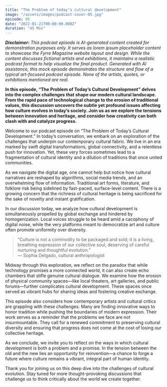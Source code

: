 ```yaml
---
title: "The Problem of today’s cultural development"
image: "/assets/images/podcast-cover-05.jpg"
episode: 05
date: "2022-01-21T00:00:00.000Z"
duration: "45 Min"
---
```


_**Disclaimer:** This podcast episode is AI-generated content created for demonstration purposes only. It serves as lorem ipsum placeholder content to showcase the Fyrre Magazine website layout and design. While the content discusses fictional artists and exhibitions, it maintains a realistic podcast format to help visualize the final product. Generated with AI assistance, this mock episode demonstrates the structure and flow of a typical art-focused podcast episode. None of the artists, quotes, or exhibitions mentioned are real._

**In this episode, “The Problem of Today’s Cultural Development” delves into the complex challenges that shape our modern cultural landscape. From the rapid pace of technological change to the erosion of traditional values, this discussion uncovers the subtle yet profound issues affecting how culture evolves in today’s society. Join us as we explore the tensions between innovation and heritage, and consider how creativity can both clash with and catalyze progress.**

Welcome to our podcast episode on “The Problem of Today’s Cultural Development.” In today’s conversation, we embark on an exploration of the challenges that underpin our contemporary cultural fabric. We live in an era marked by swift digital transformations, global connectivity, and a relentless push for innovation. Yet, these very forces sometimes lead to a fragmentation of cultural identity and a dilution of traditions that once united communities.

As we navigate the digital age, one cannot help but notice how cultural narratives are reshaped by algorithms, social media trends, and an overwhelming flow of information. Traditional art forms, literature, and folklore risk being sidelined by fast-paced, surface-level content. There is a growing concern that the richness of cultural heritage is being sacrificed for the sake of novelty and instant gratification.

In our discussion today, we analyze how cultural development is simultaneously propelled by global exchange and hindered by homogenization. Local voices struggle to be heard amid a cacophony of digital noise, while the very platforms meant to democratize art and culture often promote uniformity over diversity.

> “Culture is not a commodity to be packaged and sold; it is a living, breathing expression of our collective soul, deserving of careful nurturing and thoughtful evolution.”  
> — Sophia Delgado, cultural anthropologist

Midway through this exploration, we reflect on the paradox that while technology promises a more connected world, it can also create echo chambers that stifle genuine cultural dialogue. We examine how the erosion of physical community spaces—like local theaters, art galleries, and public forums—further complicates cultural development. These spaces once served as vibrant hubs for sharing ideas and fostering creative exchange.

This episode also considers how contemporary artists and cultural critics are grappling with these challenges. Many are finding innovative ways to honor tradition while pushing the boundaries of modern expression. Their work serves as a reminder that the problems we face are not insurmountable. They call for a renewed commitment to preserving cultural diversity and ensuring that progress does not come at the cost of losing our collective heritage.

As we conclude, we invite you to reflect on the ways in which cultural development is both a problem and a promise. In the tension between the old and the new lies an opportunity for reinvention—a chance to forge a future where culture remains a vibrant, integral part of human identity.

Thank you for joining us on this deep dive into the challenges of cultural evolution. Stay tuned for more thought-provoking discussions that challenge us to think critically about the world we create together.

